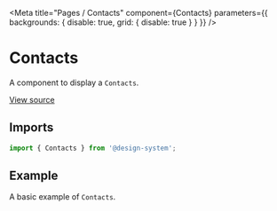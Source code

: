 
<Meta
  title="Pages / Contacts"
  component={Contacts}
  parameters={{ backgrounds: { disable: true, grid: { disable: true } } }}
/>

# Contacts

A component to display a `Contacts`.

[View source](https://github.com/actarian/design-system/tree/main/src/pages/contacts)

## Imports

```js
import { Contacts } from '@design-system';
```

## Example

A basic example of `Contacts`.

<Canvas>
  <Story name="Contacts">
    <Contacts />
  </Story>
</Canvas>
